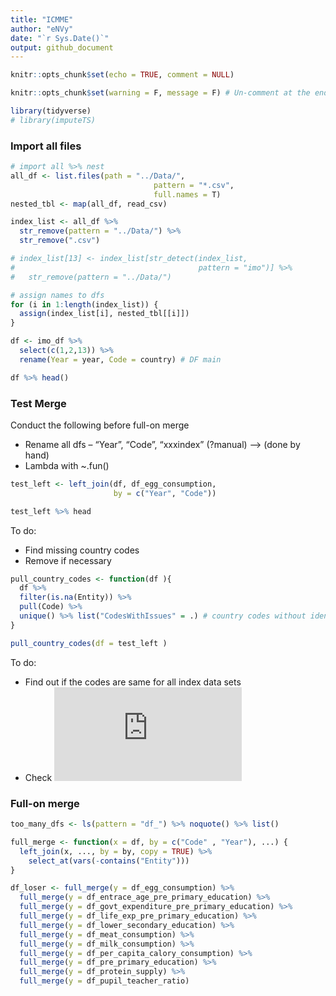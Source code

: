 ```yaml
---
title: "ICMME"
author: "eNVy"
date: "`r Sys.Date()`"
output: github_document
---
```


```r
knitr::opts_chunk$set(echo = TRUE, comment = NULL)
```


```r
knitr::opts_chunk$set(warning = F, message = F) # Un-comment at the end
```

```r
library(tidyverse)
# library(imputeTS)
```

### Import all files

```r
# import all %>% nest
all_df <- list.files(path = "../Data/", 
                                pattern = "*.csv", 
                                full.names = T)
nested_tbl <- map(all_df, read_csv)

index_list <- all_df %>% 
  str_remove(pattern = "../Data/") %>% 
  str_remove(".csv")

# index_list[13] <- index_list[str_detect(index_list, 
#                                         pattern = "imo")] %>% 
#   str_remove(pattern = "../Data/")
```


```r
# assign names to dfs
for (i in 1:length(index_list)) {
  assign(index_list[i], nested_tbl[[i]])
} 

df <- imo_df %>% 
  select(c(1,2,13)) %>% 
  rename(Year = year, Code = country) # DF main

df %>% head()
```


### Test Merge

Conduct the following before full-on merge

  + Rename all dfs -- "Year", "Code", "xxxindex" (?manual) --> (done by hand)
  + Lambda with ~.fun()
  
```r
test_left <- left_join(df, df_egg_consumption, 
                       by = c("Year", "Code"))  

test_left %>% head
```

To do: 

  + Find missing country codes
  + Remove if necessary
  
```r
pull_country_codes <- function(df ){
  df %>% 
  filter(is.na(Entity)) %>% 
  pull(Code) %>% 
  unique() %>% list("CodesWithIssues" = .) # country codes without identifiers, 2491 such codes
}

pull_country_codes(df = test_left )
```

To do:
  
  + Find out if the codes are same for all index data sets
  + Check ![URL](https://laendercode.net/en/3-letter-list.html)


### Full-on merge

```r
too_many_dfs <- ls(pattern = "df_") %>% noquote() %>% list()

full_merge <- function(x = df, by = c("Code" , "Year"), ...) {
  left_join(x, ..., by = by, copy = TRUE) %>% 
    select_at(vars(-contains("Entity"))) 
}

df_loser <- full_merge(y = df_egg_consumption) %>% 
  full_merge(y = df_entrace_age_pre_primary_education) %>% 
  full_merge(y = df_govt_expenditure_pre_primary_education) %>% 
  full_merge(y = df_life_exp_pre_primary_education) %>% 
  full_merge(y = df_lower_secondary_education) %>% 
  full_merge(y = df_meat_consumption) %>% 
  full_merge(y = df_milk_consumption) %>% 
  full_merge(y = df_per_capita_calory_consumption) %>% 
  full_merge(y = df_pre_primary_education) %>% 
  full_merge(y = df_protein_supply) %>% 
  full_merge(y = df_pupil_teacher_ratio) 

```

<!-- 
```r
countryCodesWithIssues <- df_loser %>% 
    # select_at(Code, vars(contains("index"))) %>% head()
    filter_at(vars(contains("index")), any_vars(rlang::are_na(.))) %>% 
    pull(Code) %>% 
    unique() %>% 
    list("countryCodesWithIssues" = .) 

countryCodesWithIssues

# remaining if na filtered
df_loser %>% select(-award) %>% na.omit() %>% dim()
```

```r
#replace NAs with mean value
# df <- df_loser %>% select(c(1,2,8)) %>% filter(Code=="FIN")
# 
# df %>% 
#   mutate_all(~replace(., is.na(.),
#                       mean(df$lower_secnd_edu_index, na.rm=T))) 

```


```r
#extract variables with NAs
remove_codes<-df_loser %>% 
    filter_at(vars(contains("index")), 
              all_vars(rlang::are_na(.))) %>% 
  pull(Code) %>% unique() %>% 
  list("remove"=.) 
   
```


```r

#remove variables with NAs
df_test2 <- df_loser %>% 
  filter(!Code %in% remove_codes$remove)

```


```r
#count NAs by variables
sapply(df_test2, function(x) sum(is.na (x))) %>% sort(decreasing = T) 

df_test3 <- df_test2 %>% select(-c(6,8,14))
```


```r
#testing
# var_names <- df_test3 %>% select(-(1:3)) %>% names()
#   
# for (i in codes) {
#     temp<-df_test3 %>% filter(Code==codes[i])%>% select(-(1:3)) %>% 
#             colMeans(na.rm = T) %>% tibble()
#     sapply(var_names, replace_na(10))
#          # mutate_all(~replace(., is.na(.), mean(..., na.rm=T))) 
# }
```


```r
#replace all NAs with mean value
codes <- df_test3 %>% pull(Code) %>% unique() 
test1_na <- df_test3
df_total <- list()

for (i in 1:105) {
  
  test2_na <- test1_na %>% filter(Code==codes[i])
  test <- imputeTS::na_mean(test2_na)
  df_total[[i]] <- test
}

data_all <- do.call(rbind,df_total)
# View(data_all)    

```

```r
#remove codes in meat index with all NAs
remove_codes_meat_index<-data_all[which(is.na(data_all$meat_index)),] %>% pull(Code) %>% unique()
df_test5 <- data_all %>% filter(!Code %in% remove_codes_meat_index)

#remove codes in life_exp_primary_edu index with all NAs
remove_codes_life_index<-df_test5[which(is.na(df_test5$life_exp_primary_edu_index)),] %>% pull(Code) %>% unique()
df_test6<-df_test5 %>% filter(!Code %in% remove_codes_life_index)

#check NA count in final dataset
sum(is.na(df_test6))
sapply(df_test6, function(x) sum(is.na (x)))
# View(df_test6)
df_cleaned<-df_test6

```



--> 
